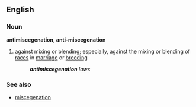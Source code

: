==English==

===Noun===
'''antimiscegenation''', '''anti-miscegenation'''
#against mixing or blending; especially, against the mixing or blending of [[race]]s in [[marriage]] or [[breed]]ing
#:'''''antimiscegenation''' laws''

{{wikipediapar|miscegenation}}


===See also===
*[[miscegenation]]